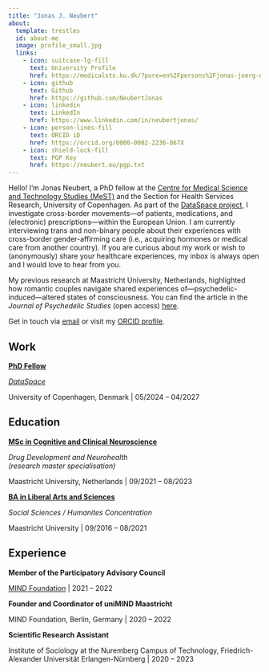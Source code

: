 ```yaml
---
title: "Jonas J. Neubert"
about:
  template: trestles
  id: about-me
  image: profile_small.jpg
  links:
    - icon: suitcase-lg-fill
      text: University Profile
      href: https://medicalsts.ku.dk/?pure=en%2Fpersons%2Fjonas-joerg-neubert(1b5f6119-39fc-4509-9788-743bfbec7449).html
    - icon: github
      text: Github
      href: https://github.com/NeubertJonas
    - icon: linkedin
      text: LinkedIn
      href: https://www.linkedin.com/in/neubertjonas/
    - icon: person-lines-fill
      text: ORCID iD
      href: https://orcid.org/0000-0002-2236-867X
    - icon: shield-lock-fill
      text: PGP Key
      href: https://neubert.eu/pgp.txt
---
```


:::{#about-me}

Hello! I'm Jonas Neubert, a PhD fellow at the [Centre for Medical Science and Technology Studies (MeST)](https://medicalsts.ku.dk) and the Section for Health Services Research, University of Copenhagen. As part of the [DataSpace project](https://dataspace.ku.dk), I investigate  cross-border movements—of patients, medications, and (electronic) prescriptions—within the European Union. I am currently interviewing trans and non-binary people about their experiences with cross-border gender-affirming care (i.e., acquiring hormones or medical care from another country). If you are curious about my work or wish to (anonymously) share your healthcare experiences, my inbox is always open and I would love to hear from you.

My previous research at Maastricht University, Netherlands, highlighted how romantic couples navigate shared experiences of—psychedelic-induced—altered states of consciousness. You can find the article in the _Journal of Psychedelic Studies_ (open access) [here](https://doi.org/10.1556/2054.2024.00319).

Get in touch via [email](mailto:jonas@neubert.eu) or visit my [ORCID profile](https://orcid.org/0000-0002-2236-867X).

## Work

**[PhD Fellow](https://medicalsts.ku.dk/?pure=en%2Fpersons%2Fjonas-joerg-neubert(1b5f6119-39fc-4509-9788-743bfbec7449).html)**

*[DataSpace](https://dataspace.ku.dk)*

University of Copenhagen, Denmark | 05/2024 -- 04/2027

## Education

**[MSc in Cognitive and Clinical Neuroscience](https://curriculum.maastrichtuniversity.nl/education/master/research-master-cognitive-and-clinical-neuroscience-specialisation-drug-development)**

*Drug Development and Neurohealth*\
*(research master specialisation)*

Maastricht University, Netherlands | 09/2021 -- 08/2023

**[BA in Liberal Arts and Sciences](https://curriculum.maastrichtuniversity.nl/education/bachelor/university-college-maastricht)**

*Social Sciences / Humanites Concentration*

Maastricht University \| 09/2016 -- 08/2021

## Experience

**Member of the Participatory Advisory Council**

[MIND Foundation](https://mind-foundation.org) \| 2021 -- 2022

**Founder and Coordinator of uniMIND Maastricht**

MIND Foundation, Berlin, Germany \| 2020 -- 2022

**Scientific Research Assistant**

Institute of Sociology at the Nuremberg Campus of Technology, Friedrich-Alexander Universität Erlangen-Nürnberg \| 2020 -- 2023

:::

